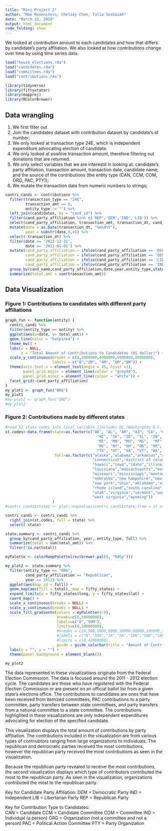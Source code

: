 ```yaml
---
title: "Mini Project 2"
author: "Mae Rosenstein, Chelsey Chen, Talia Seshaiah"
date: "March 22, 2018"
output: html_document
code_folding: show
---
```


We looked at contribution amount to each candidates and how that differs by candidate's party affiliation. We also looked at how contributions change over time by using time series data.

```r
load("house_elections.rda")
load("candidates.rda")
load("committees.rda")
load("contributions.rda")
```

```r
library(tidyverse)
library(fiftystater)
library(mapproj)
library(RColorBrewer)
```

## Data wrangling

1) We first filter out
2) Join the candidates dataset with contribution dataset by candidate's id number;
3) We only looked at transaction type 24E, which is independent expenditure advocating election of candidate. 
4) We only looked at positive transaction amount, therefore filtering out donations that are returned.
4) We only select variables that we are interestd in looking at: candidate's party affiliation, transaction amount, transaction date, candidate name, and the source of the contributions (the entity type (CAN, CCM, COM, ORG, PAC, PTY));
5) We mutate the transaction date from numeric numbers to strings;

```r
contri_candi <- contributions %>% 
  filter(transaction_type == "24E",
         transaction_amt >= 0,
         entity_type != "") %>%
  left_join(candidates, by = "cand_id") %>%
  filter(cand_party_affiliation %in% c('REP','DEM','IND','LIB')) %>%
  select(cand_party_affiliation, transaction_amt, transaction_dt, cand_name, entity_type,state) %>%
  mutate(date = as.Date(transaction_dt, "%m%d%Y"),
         year = substr(date,0,4)) %>%
  select(-transaction_dt) %>%
  filter(date <= '2012-12-31',
         date >= '2011-01-01') %>%
  mutate(cand_party_affiliation = ifelse(cand_party_affiliation == 'REP', 'Republican', cand_party_affiliation),
         cand_party_affiliation = ifelse(cand_party_affiliation == 'DEM', 'Democratic', cand_party_affiliation),
         cand_party_affiliation = ifelse(cand_party_affiliation == 'LIB', 'Libertarian', cand_party_affiliation),
         cand_party_affiliation = ifelse(cand_party_affiliation == 'IND', 'Independent', cand_party_affiliation)) %>%
  group_by(cand_name,cand_party_affiliation,date,year,entity_type,state) %>%
  summarize(total_amt = sum(transaction_amt))
```

## Data Visualization

### Figure 1: Contributions to candidates with different party affiliations
```r
graph_fun <- function(entity) {
  contri_candi %>% 
  filter(entity_type == entity) %>% 
  ggplot(aes(x=date, y= total_amt)) +
  geom_line(color = "hotpink4") +
  theme_bw() +
  labs(x = NULL,
       y = "Total Amount of Contributions to Candidates (US dollar)") +
  scale_y_continuous(breaks = c(0,2000000,4000000,6000000,8000000),
                     labels = c("0","2M", "4M", "6M","8M")) +
  theme(axis.text.x = element_text(angle = 45, hjust =1),
        panel.grid.major = element_line(colour = "grey94"),
        panel.grid.minor = element_line(colour = "white")) +
  facet_grid(~cand_party_affiliation)
}
my_plot1 <- graph_fun("ORG")
my_plot1
#my_plot2 <- graph_fun("IND")
#my_plot2
```


### Figure 2: Contributions made by different states
```r

#read 52 state codes into local variable [includes DC (Washington D.C. and PR (Puerto Rico)]
st.codes<-data.frame(state=as.factor(c("AK", "AL", "AR", "AZ", "CA", "CO", "CT", "DC", "DE", "FL", "GA",
                                         "HI", "IA", "ID", "IL", "IN", "KS", "KY", "LA", "MA", "MD", "ME",
                                         "MI", "MN", "MO", "MS",  "MT", "NC", "ND", "NE", "NH", "NJ", "NM",
                                         "NV", "NY", "OH", "OK", "OR", "PA", "PR", "RI", "SC", "SD", "TN",
                                         "TX", "UT", "VA", "VT", "WA", "WI", "WV", "WY")),
                      full=as.factor(c("alaska","alabama","arkansas","arizona","california","colorado",
                                       "connecticut","district of columbia","delaware","florida","georgia",
                                       "hawaii","iowa","idaho","illinois","indiana","kansas","kentucky",
                                       "louisiana","massachusetts","maryland","maine","michigan","minnesota",
                                       "missouri","mississippi","montana","north carolina","north dakota",
                                       "nebraska","new hampshire","new jersey","new mexico","nevada",
                                       "new york","ohio","oklahoma","oregon","pennsylvania","puerto rico",
                                       "rhode island","south carolina","south dakota","tennessee","texas",
                                       "utah","virginia","vermont","washington","wisconsin",
                                       "west virginia","wyoming"))
                     )
#contri_candi$state2 <- plyr::mapvalues(contri_candi$state,from = st.codes$state, to = st.codes$full)

contri_candi <- contri_candi %>%
  right_join(st.codes, full = state) %>%
  select(-state)

state.summary <- contri_candi %>%
  group_by(cand_party_affiliation, year, entity_type, full) %>%
  summarize(total = sum(total_amt)) %>%
  filter(!is.na(total))

myPalette <- colorRampPalette(rev(brewer.pal(9, "RdGy")))

my_plot2 <- state.summary %>% 
  filter(entity_type == "ORG",
         cand_party_affiliation == "Republican",
         year == 2012) %>%
  ggplot(aes(map_id = full)) +
  geom_map(aes(fill = total), map = fifty_states) +
  expand_limits(x = fifty_states$long, y = fifty_states$lat) +
  coord_map() +
  scale_x_continuous(breaks = NULL) + 
  scale_y_continuous(breaks = NULL) +
  scale_fill_gradientn(colors = myPalette(4:9),
                       breaks=c(0,50000000),
                       labels=c("0","50M"),
                       limits=c(0,50000000),
                       #breaks = c(0,500,1000,5000,10000,50000,100000,10000000,50000000),
                       #labels = c("0","500","1K","5K","10K","50K","100K","10M","50M"),
                       #limits = c(0,42000000),
                       guide = guide_colorbar(title = "Amount of Contributions")) +
  labs(x = "", y = "") +
  theme(panel.background = element_blank())

my_plot2
```

The data represented in these visualizations originate from the Federal Election Commission. The data is focused around the 2011 - 2012 election cycle. The candidates are those who have registered with the Federal Election Commission or are present on an official ballot list from a given state's elections office. The contributions to candidates are ones that have been received from itemized committees, PAC contributions to a party committee, party transfers between state committees, and party transfers from a national committee to a state committee. The contributions highlighted in these visualizations are only independent expenditures advocating for election of the specified candidate. 

This visualization displays the total amount of contributions by party affiliation. The contributions included in the visualization are from various types of contriubtors ranging from large organizations to individuals. The republican and democratic parties received the most contributions, however the republican party received the most contributions as seen in the visualization. 

Because the republican party revealed to receive the most contributions, the second visualization displays which type of contributors contributed the most to the republican party. As seen in the visualization, organizations contributed the most to the republican party. 

Key for Candidate Party Affiliation: 
DEM = Democratic Party
IND = Independent 
LIB = Libertarian Party
REP = Republican Party 

Key for Contribution Type to Candidates:  
CAN = Candidate
CCM = Candidate Committee
COM = Committee
IND = Individual (a person)
ORG = Organization (not a committee and not a person)
PAC = Political Action Committee
PTY = Party Organization